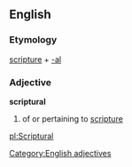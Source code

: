 == English ==
=== Etymology ===
[[scripture]] + [[-al]]
=== Adjective ===
[[Category:English adjectives]]
'''scriptural'''
# of or pertaining to [[scripture]]

[[pl:Scriptural]]